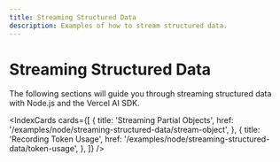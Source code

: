 ```yaml
---
title: Streaming Structured Data
description: Examples of how to stream structured data.
---
```


# Streaming Structured Data

The following sections will guide you through streaming structured data with Node.js and the Vercel AI SDK.

<IndexCards
  cards={[
    {
      title: 'Streaming Partial Objects',
      href: '/examples/node/streaming-structured-data/stream-object',
    },
    {
      title: 'Recording Token Usage',
      href: '/examples/node/streaming-structured-data/token-usage',
    },
  ]}
/>
